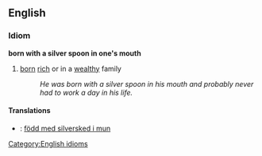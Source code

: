 ==English==
===Idiom===
'''born with a silver spoon in one's mouth'''
#[[born]] [[rich]] or in a [[wealthy]] family
#:''He was born with a silver spoon in his mouth and probably never had to work a day in his life.''
[[Category:English idioms]]
====Translations====
*{{sv}}: [[född med silversked i mun]]